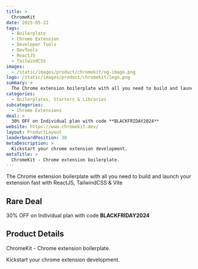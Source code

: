 ```yaml
---
title: >
  ChromeKit
date: 2025-05-22
tags:
  - Boilerplate
  - Chrome Extension
  - Developer Tools
  - DevTools
  - ReactJS
  - TailwindCSS
images:
  - /static/images/product/chromekit/og-image.png
logo: /static/images/product/chromekit/logo.png
summary: >
  The Chrome extension boilerplate with all you need to build and launch your extension fast with ReactJS, TailwindCSS & Vite
categories:
  - Boilerplates, Starters & Libraries
subcategories:
  - Chrome Extensions
deal: >
  30% OFF on Individual plan with code **BLACKFRIDAY2024**
website: https://www.chromekit.dev/
layout: ProductLayout
leaderboardPosition: 30
metaDescription: >
  Kickstart your chrome extension development.
metaTitle: >
  ChromeKit - Chrome extension boilerplate.
---
```

The Chrome extension boilerplate with all you need to build and launch your extension fast with ReactJS, TailwindCSS & Vite

## Rare Deal

30% OFF on Individual plan with code **BLACKFRIDAY2024**

## Product Details

ChromeKit - Chrome extension boilerplate.

Kickstart your chrome extension development.
